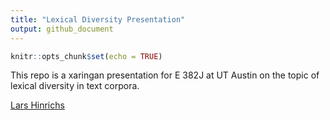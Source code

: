 ```yaml
---
title: "Lexical Diversity Presentation"
output: github_document
---
```


```r
knitr::opts_chunk$set(echo = TRUE)
```

This repo is a xaringan presentation for E 382J at UT Austin on the topic of lexical diversity in text corpora.

[Lars Hinrichs](www.larshinrichs.site)